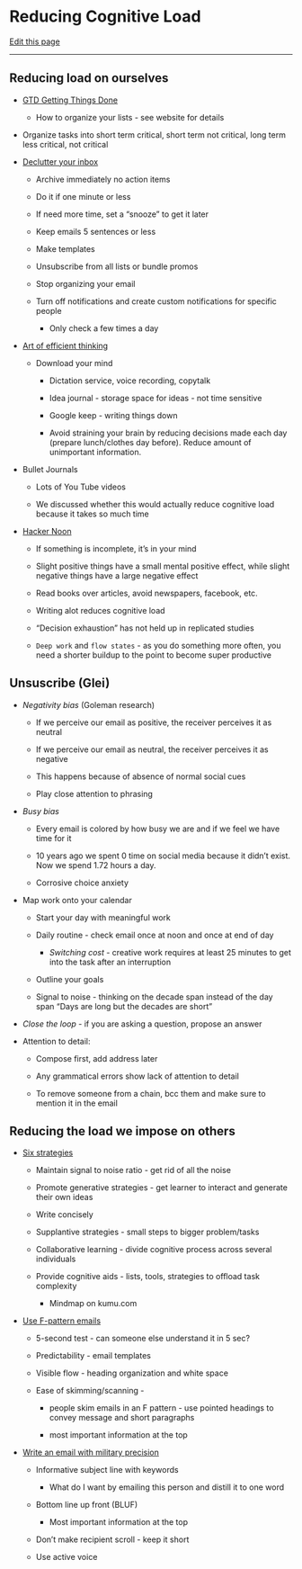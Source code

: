 # Reducing Cognitive Load

[Edit this page](https://github.com/DrK-Lo/lotterhoslabprotocols/edit/main/profdev_ReducingCognitiveLoad.qmd)

------------------------------------------------------------------------

## **Reducing load on ourselves** {.unnumbered}

-   [GTD Getting Things Done](https://hamberg.no/gtd/)

    -   How to organize your lists - see website for details

-   Organize tasks into short term critical, short term not critical, long term less critical, not critical

-   [Declutter your inbox](https://www.fastcompany.com/40507663/the-7-step-guide-to-achieving-inbox-zero-and-staying-there-in-2018)

    -   Archive immediately no action items

    -   Do it if one minute or less

    -   If need more time, set a "snooze" to get it later

    -   Keep emails 5 sentences or less

    -   Make templates

    -   Unsubscribe from all lists or bundle promos

    -   Stop organizing your email

    -   Turn off notifications and create custom notifications for specific people

        -   Only check a few times a day

-   [Art of efficient thinking](https://productivityist.com/efficient-thinking/)

    -   Download your mind

        -   Dictation service, voice recording, copytalk

        -   Idea journal - storage space for ideas - not time sensitive

        -   Google keep - writing things down

        -   Avoid straining your brain by reducing decisions made each day (prepare lunch/clothes day before). Reduce amount of unimportant information.

-   Bullet Journals

    -   Lots of You Tube videos

    -   We discussed whether this would actually reduce cognitive load because it takes so much time

-   [Hacker Noon](https://hackernoon.com/minimizing-the-cognitive-load-in-your-life-bc14f4309fb2)

    -   If something is incomplete, it's in your mind

    -   Slight positive things have a small mental positive effect, while slight negative things have a large negative effect

    -   Read books over articles, avoid newspapers, facebook, etc.

    -   Writing alot reduces cognitive load

    -   "Decision exhaustion" has not held up in replicated studies

    -   `Deep work` and `flow states` - as you do something more often, you need a shorter buildup to the point to become super productive

## **Unsuscribe (Glei)** {.unnumbered}

-   *Negativity bias* (Goleman research)

    -   If we perceive our email as positive, the receiver perceives it as neutral

    -   If we perceive our email as neutral, the receiver perceives it as negative

    -   This happens because of absence of normal social cues

    -   Play close attention to phrasing

-   *Busy bias*

    -   Every email is colored by how busy we are and if we feel we have time for it

    -   10 years ago we spent 0 time on social media because it didn't exist. Now we spend 1.72 hours a day.

    -   Corrosive choice anxiety

-   Map work onto your calendar

    -   Start your day with meaningful work

    -   Daily routine - check email once at noon and once at end of day

        -   *Switching cost* - creative work requires at least 25 minutes to get into the task after an interruption

    -   Outline your goals

    -   Signal to noise - thinking on the decade span instead of the day span "Days are long but the decades are short"

-   *Close the loop* - if you are asking a question, propose an answer

-   Attention to detail:

    -   Compose first, add address later

    -   Any grammatical errors show lack of attention to detail

    -   To remove someone from a chain, bcc them and make sure to mention it in the email

## **Reducing the load we impose on others** {.unnumbered}

-   [Six strategies](http://theelearningcoach.com/learning/reduce-cognitive-load/)

    -   Maintain signal to noise ratio - get rid of all the noise

    -   Promote generative strategies - get learner to interact and generate their own ideas

    -   Write concisely

    -   Supplantive strategies - small steps to bigger problem/tasks

    -   Collaborative learning - divide cognitive process across several individuals

    -   Provide cognitive aids - lists, tools, strategies to offload task complexity

        -   Mindmap on kumu.com

-   [Use F-pattern emails](https://blog.bananatag.com/internal-comms/cognitive-load-impact-on-internal-emails)

    -   5-second test - can someone else understand it in 5 sec?

    -   Predictability - email templates

    -   Visible flow - heading organization and white space

    -   Ease of skimming/scanning -

        -   people skim emails in an F pattern - use pointed headings to convey message and short paragraphs

        -   most important information at the top

-   [Write an email with military precision](https://hbr.org/2016/11/how-to-write-email-with-military-precision)

    -   Informative subject line with keywords

        -   What do I want by emailing this person and distill it to one word

    -   Bottom line up front (BLUF)

        -   Most important information at the top

    -   Don't make recipient scroll - keep it short

    -   Use active voice\
